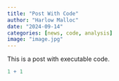 ```yaml
---
title: "Post With Code"
author: "Harlow Malloc"
date: "2024-09-14"
categories: [news, code, analysis]
image: "image.jpg"
---
```


This is a post with executable code.

```r
1 + 1
```
